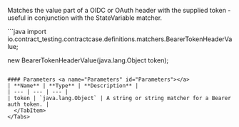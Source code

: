 

Matches the value part of a OIDC or OAuth header with the supplied token - useful in conjunction with the StateVariable matcher.

<Tabs groupId="language">
  <TabItem value="java" label="Java">
```java
import io.contract_testing.contractcase.definitions.matchers.BearerTokenHeaderValue;

new BearerTokenHeaderValue(java.lang.Object token);
```

#### Parameters <a name="Parameters" id="Parameters"></a>
| **Name** | **Type** | **Description** |
| --- | --- | --- |
| token | `java.lang.Object` | A string or string matcher for a Bearer auth token. |
  </TabItem>
</Tabs>

